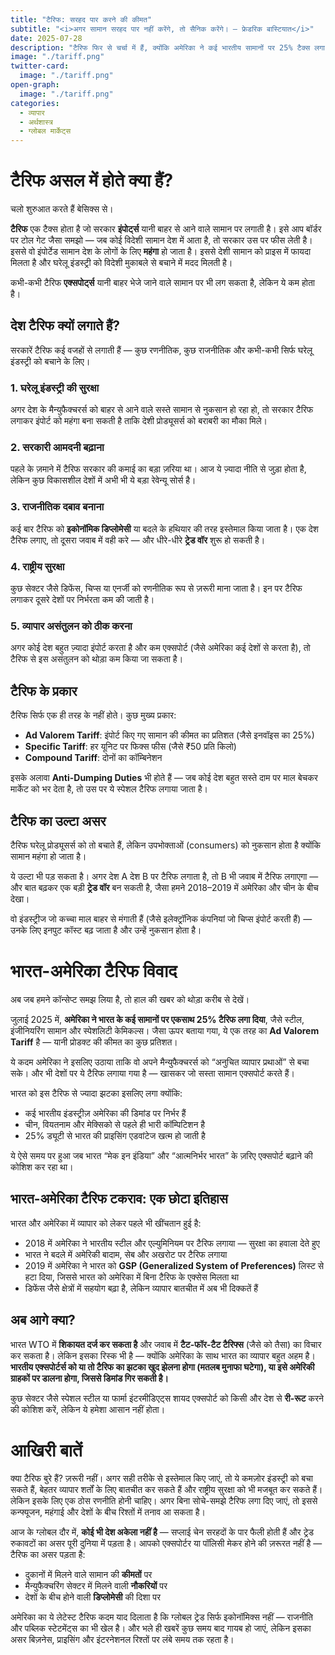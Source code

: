 ```yaml
---
title: "टैरिफ: सरहद पार करने की कीमत"
subtitle: "<i>अगर सामान सरहद पार नहीं करेंगे, तो सैनिक करेंगे। — फ्रेडरिक बास्टियात</i>"
date: 2025-07-28
description: "टैरिफ फिर से चर्चा में हैं, क्योंकि अमेरिका ने कई भारतीय सामानों पर 25% टैक्स लगा दिया है। लेकिन टैरिफ असल में होते क्या हैं, और देश इन्हें क्यों लगाते हैं?"
image: "./tariff.png"
twitter-card:
  image: "./tariff.png"
open-graph:
  image: "./tariff.png"
categories:
  - व्यापार
  - अर्थशास्त्र
  - ग्लोबल मार्केट्स
---
```


# टैरिफ असल में होते क्या हैं?
चलो शुरुआत करते हैं बेसिक्स से।

**टैरिफ** एक टैक्स होता है जो सरकार **इंपोर्ट्स** यानी बाहर से आने वाले सामान पर लगाती है। इसे आप बॉर्डर पर टोल गेट जैसा समझो — जब कोई विदेशी सामान देश में आता है, तो सरकार उस पर फीस लेती है। इससे वो इंपोर्टेड सामान देश के लोगों के लिए **महंगा** हो जाता है। इससे देशी सामान को प्राइस में फायदा मिलता है और घरेलू इंडस्ट्री को विदेशी मुकाबले से बचाने में मदद मिलती है।

कभी-कभी टैरिफ **एक्सपोर्ट्स** यानी बाहर भेजे जाने वाले सामान पर भी लग सकता है, लेकिन ये कम होता है।

## देश टैरिफ क्यों लगाते हैं?
सरकारें टैरिफ कई वजहों से लगाती हैं — कुछ रणनीतिक, कुछ राजनीतिक और कभी-कभी सिर्फ घरेलू इंडस्ट्री को बचाने के लिए।

### 1. घरेलू इंडस्ट्री की सुरक्षा
अगर देश के मैन्युफैक्चरर्स को बाहर से आने वाले सस्ते सामान से नुकसान हो रहा हो, तो सरकार टैरिफ लगाकर इंपोर्ट को महंगा बना सकती है ताकि देशी प्रोड्यूसर्स को बराबरी का मौका मिले।

### 2. सरकारी आमदनी बढ़ाना
पहले के ज़माने में टैरिफ सरकार की कमाई का बड़ा ज़रिया था। आज ये ज़्यादा नीति से जुड़ा होता है, लेकिन कुछ विकासशील देशों में अभी भी ये बड़ा रेवेन्यू सोर्स है।

### 3. राजनीतिक दबाव बनाना
कई बार टैरिफ को **इकोनॉमिक डिप्लोमेसी** या बदले के हथियार की तरह इस्तेमाल किया जाता है। एक देश टैरिफ लगाए, तो दूसरा जवाब में वही करे — और धीरे-धीरे **ट्रेड वॉर** शुरू हो सकती है।

### 4. राष्ट्रीय सुरक्षा
कुछ सेक्टर जैसे डिफेंस, चिप्स या एनर्जी को रणनीतिक रूप से ज़रूरी माना जाता है। इन पर टैरिफ लगाकर दूसरे देशों पर निर्भरता कम की जाती है।

### 5. व्यापार असंतुलन को ठीक करना
अगर कोई देश बहुत ज़्यादा इंपोर्ट करता है और कम एक्सपोर्ट (जैसे अमेरिका कई देशों से करता है), तो टैरिफ से इस असंतुलन को थोड़ा कम किया जा सकता है।

## टैरिफ के प्रकार
टैरिफ सिर्फ एक ही तरह के नहीं होते। कुछ मुख्य प्रकार:

* **Ad Valorem Tariff**: इंपोर्ट किए गए सामान की कीमत का प्रतिशत (जैसे इनवॉइस का 25%)
* **Specific Tariff**: हर यूनिट पर फिक्स फीस (जैसे ₹50 प्रति किलो)
* **Compound Tariff**: दोनों का कॉम्बिनेशन

इसके अलावा **Anti-Dumping Duties** भी होते हैं — जब कोई देश बहुत सस्ते दाम पर माल बेचकर मार्केट को भर देता है, तो उस पर ये स्पेशल टैरिफ लगाया जाता है।

## टैरिफ का उल्टा असर
टैरिफ घरेलू प्रोड्यूसर्स को तो बचाते हैं, लेकिन उपभोक्ताओं (consumers) को नुकसान होता है क्योंकि सामान महंगा हो जाता है।

ये उल्टा भी पड़ सकता है। अगर देश A देश B पर टैरिफ लगाता है, तो B भी जवाब में टैरिफ लगाएगा — और बात बढ़कर एक बड़ी **ट्रेड वॉर** बन सकती है, जैसा हमने 2018–2019 में अमेरिका और चीन के बीच देखा।

वो इंडस्ट्रीज जो कच्चा माल बाहर से मंगाती हैं (जैसे इलेक्ट्रॉनिक कंपनियां जो चिप्स इंपोर्ट करती हैं) — उनके लिए इनपुट कॉस्ट बढ़ जाता है और उन्हें नुकसान होता है।

# भारत-अमेरिका टैरिफ विवाद
अब जब हमने कॉन्सेप्ट समझ लिया है, तो हाल की खबर को थोड़ा करीब से देखें।

जुलाई 2025 में, **अमेरिका ने भारत के कई सामानों पर एकसाथ 25% टैरिफ लगा दिया**, जैसे स्टील, इंजीनियरिंग सामान और स्पेशलिटी केमिकल्स। जैसा ऊपर बताया गया, ये एक तरह का **Ad Valorem Tariff** है — यानी प्रोडक्ट की कीमत का कुछ प्रतिशत।

ये कदम अमेरिका ने इसलिए उठाया ताकि वो अपने मैन्युफैक्चरर्स को "अनुचित व्यापार प्रथाओं" से बचा सके। और भी देशों पर ये टैरिफ लगाया गया है — खासकर जो सस्ता सामान एक्सपोर्ट करते हैं।

भारत को इस टैरिफ से ज्यादा झटका इसलिए लगा क्योंकि:

* कई भारतीय इंडस्ट्रीज़ अमेरिका की डिमांड पर निर्भर हैं  
* चीन, वियतनाम और मेक्सिको से पहले ही भारी कॉम्पिटिशन है  
* 25% ड्यूटी से भारत की प्राइसिंग एडवांटेज खत्म हो जाती है  

ये ऐसे समय पर हुआ जब भारत "मेक इन इंडिया" और "आत्मनिर्भर भारत" के ज़रिए एक्सपोर्ट बढ़ाने की कोशिश कर रहा था।

## भारत-अमेरिका टैरिफ टकराव: एक छोटा इतिहास
भारत और अमेरिका में व्यापार को लेकर पहले भी खींचतान हुई है:

* 2018 में अमेरिका ने भारतीय स्टील और एल्युमिनियम पर टैरिफ लगाया — सुरक्षा का हवाला देते हुए  
* भारत ने बदले में अमेरिकी बादाम, सेब और अखरोट पर टैरिफ लगाया  
* 2019 में अमेरिका ने भारत को **GSP (Generalized System of Preferences)** लिस्ट से हटा दिया, जिससे भारत को अमेरिका में बिना टैरिफ के एक्सेस मिलता था  
* डिफेंस जैसे क्षेत्रों में सहयोग बढ़ा है, लेकिन व्यापार बातचीत में अब भी दिक्कतें हैं  

## अब आगे क्या?
भारत WTO में **शिकायत दर्ज कर सकता है** और जवाब में **टैट-फॉर-टैट टैरिफ्स** (जैसे को तैसा) का विचार कर सकता है। लेकिन इसका रिस्क भी है — क्योंकि अमेरिका के साथ भारत का व्यापार बहुत अहम है। **भारतीय एक्सपोर्टर्स को या तो टैरिफ का झटका खुद झेलना होगा (मतलब मुनाफा घटेगा), या इसे अमेरिकी ग्राहकों पर डालना होगा, जिससे डिमांड गिर सकती है।**

कुछ सेक्टर जैसे स्पेशल स्टील या फार्मा इंटरमीडिएट्स शायद एक्सपोर्ट को किसी और देश से **री-रूट** करने की कोशिश करें, लेकिन ये हमेशा आसान नहीं होता।

# आखिरी बातें
क्या टैरिफ बुरे हैं? ज़रूरी नहीं। अगर सही तरीके से इस्तेमाल किए जाएं, तो ये कमज़ोर इंडस्ट्री को बचा सकते हैं, बेहतर व्यापार शर्तों के लिए बातचीत कर सकते हैं और राष्ट्रीय सुरक्षा को भी मजबूत कर सकते हैं। लेकिन इसके लिए एक ठोस रणनीति होनी चाहिए। अगर बिना सोचे-समझे टैरिफ लगा दिए जाएं, तो इससे कन्फ्यूजन, महंगाई और देशों के बीच रिश्तों में तनाव आ सकता है।

आज के ग्लोबल दौर में, **कोई भी देश अकेला नहीं है** — सप्लाई चेन सरहदों के पार फैली होती हैं और ट्रेड रुकावटों का असर पूरी दुनिया में पड़ता है। आपको एक्सपोर्टर या पॉलिसी मेकर होने की ज़रूरत नहीं है — टैरिफ का असर पड़ता है:

* दुकानों में मिलने वाले सामान की **कीमतों** पर  
* मैन्युफैक्चरिंग सेक्टर में मिलने वाली **नौकरियों** पर  
* देशों के बीच होने वाली **डिप्लोमेसी** की दिशा पर  

अमेरिका का ये लेटेस्ट टैरिफ कदम याद दिलाता है कि ग्लोबल ट्रेड सिर्फ इकोनॉमिक्स नहीं — राजनीति और पब्लिक स्टेटमेंट्स का भी खेल है। और भले ही खबरें कुछ समय बाद गायब हो जाएं, लेकिन इसका असर बिज़नेस, प्राइसिंग और इंटरनेशनल रिश्तों पर लंबे समय तक रहता है।
